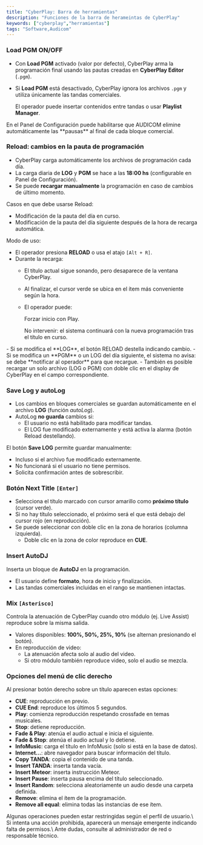 ```yaml
---
title: "CyberPlay: Barra de herramientas"
description: "Funciones de la barra de herameintas de CyberPlay"
keywords: ["cyberplay","herramientas"]
tags: "Software,Audicom"
---
```


### Load PGM ON/OFF

- Con **Load PGM** activado (valor por defecto), CyberPlay arma la programación final usando las pautas creadas en **CyberPlay Editor** (`.pgm`).
- Si **Load PGM** está desactivado, CyberPlay ignora los archivos `.pgm` y utiliza únicamente las tandas comerciales.

  El operador puede insertar contenidos entre tandas o usar **Playlist Manager**.

<Note>
  En el Panel de Configuración puede habilitarse que AUDICOM elimine automáticamente las **pausas** al final de cada bloque comercial.
</Note>

### Reload: cambios en la pauta de programación

- CyberPlay carga automáticamente los archivos de programación cada día.
- La carga diaria de **LOG** y **PGM** se hace a las **18:00 hs** (configurable en Panel de Configuración).
- Se puede **recargar manualmente** la programación en caso de cambios de último momento.

Casos en que debe usarse Reload:

- Modificación de la pauta del día en curso.
- Modificación de la pauta del día siguiente después de la hora de recarga automática.

Modo de uso:

- El operador presiona **RELOAD** o usa el atajo `[Alt + R]`.
- Durante la recarga:
  - El título actual sigue sonando, pero desaparece de la ventana CyberPlay.
  - Al finalizar, el cursor verde se ubica en el ítem más conveniente según la hora.
  - El operador puede:

    Forzar inicio con Play.

    No intervenir: el sistema continuará con la nueva programación tras el título en curso.

<Note>
  - Si se modifica el **LOG**, el botón RELOAD destella indicando cambio.
  - Si se modifica un **PGM** o un LOG del día siguiente, el sistema no avisa: se debe **notificar al operador** para que recargue.
  - También es posible recargar un solo archivo (LOG o PGM) con doble clic en el display de CyberPlay en el campo correspondiente.
</Note>

### Save Log y autoLog

- Los cambios en bloques comerciales se guardan automáticamente en el archivo **LOG** (función _autoLog_).
- AutoLog **no guarda** cambios si:
  - El usuario no está habilitado para modificar tandas.
  - El LOG fue modificado externamente y está activa la alarma (botón Reload destellando).

El botón **Save LOG** permite guardar manualmente:

- Incluso si el archivo fue modificado externamente.
- No funcionará si el usuario no tiene permisos.
- Solicita confirmación antes de sobrescribir.

### Botón Next Title `[Enter]`

- Selecciona el título marcado con cursor amarillo como **próximo título** (cursor verde).
- Si no hay título seleccionado, el próximo será el que está debajo del cursor rojo (en reproducción).
- Se puede seleccionar con doble clic en la zona de horarios (columna izquierda).
  - Doble clic en la zona de color reproduce en **CUE**.

### Insert AutoDJ

Inserta un bloque de **AutoDJ** en la programación.

- El usuario define **formato**, hora de inicio y finalización.
- Las tandas comerciales incluidas en el rango se mantienen intactas.

### Mix `[Asterisco]`

Controla la atenuación de CyberPlay cuando otro módulo (ej. Live Assist) reproduce sobre la misma salida.

- Valores disponibles: **100%, 50%, 25%, 10%** (se alternan presionando el botón).
- En reproducción de video:
  - La atenuación afecta solo al audio del video.
  - Si otro módulo también reproduce video, solo el audio se mezcla.

### Opciones del menú de clic derecho

Al presionar botón derecho sobre un título aparecen estas opciones:

- **CUE**: reproducción en previo.
- **CUE End**: reproduce los últimos 5 segundos.
- **Play**: comienza reproducción respetando crossfade en temas musicales.
- **Stop**: detiene reproducción.
- **Fade & Play**: atenúa el audio actual e inicia el siguiente.
- **Fade & Stop**: atenúa el audio actual y lo detiene.
- **InfoMusic**: carga el título en InfoMusic (solo si está en la base de datos).
- **Internet…**: abre navegador para buscar información del título.
- **Copy TANDA**: copia el contenido de una tanda.
- **Insert TANDA**: inserta tanda vacía.
- **Insert Meteor**: inserta instrucción Meteor.
- **Insert Pause**: inserta pausa encima del título seleccionado.
- **Insert Random**: selecciona aleatoriamente un audio desde una carpeta definida.
- **Remove**: elimina el ítem de la programación.
- **Remove all equal**: elimina todas las instancias de ese ítem.

<Danger>
  Algunas operaciones pueden estar restringidas según el perfil de usuario.\
  Si intenta una acción prohibida, aparecerá un mensaje emergente indicando falta de permisos.\
  Ante dudas, consulte al administrador de red o responsable técnico.
</Danger>